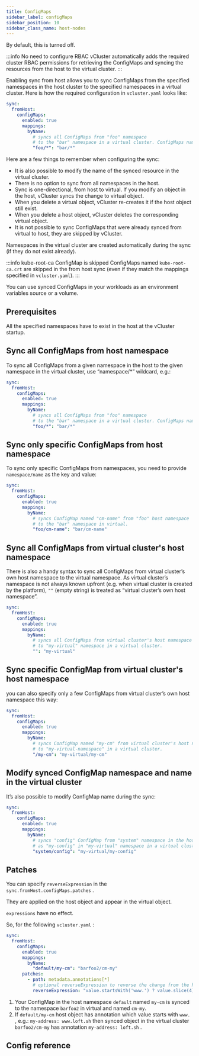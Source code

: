 ```yaml
---
title: ConfigMaps
sidebar_label: configMaps
sidebar_position: 10
sidebar_class_name: host-nodes
---
```



<TenancySupport hostNodes="true" />

By default, this is turned off.

:::info No need to configure RBAC
vCluster automatically adds the required cluster RBAC permissions for retrieving the ConfigMaps and syncing the resources from the host to the virtual cluster.
:::

Enabling sync from host allows you to sync ConfigMaps from the specified namespaces in the host cluster to the specified namespaces in a virtual cluster.
Here is how the required configuration in `vcluster.yaml` looks like:
```yaml title="configure ConfigMap sync from host"
sync:
  fromHost:
    configMaps:
      enabled: true
      mappings:
        byName:
          # syncs all ConfigMaps from "foo" namespace
          # to the "bar" namespace in a virtual cluster. ConfigMaps names are unchanged.
          "foo/*": "bar/*"
```

Here are a few things to remember when configuring the sync:
- It is also possible to modify the name of the synced resource in the virtual cluster.
- There is no option to sync from all namespaces in the host.
- Sync is one-directional, from host to virtual. If you modify an object in the host, vCluster syncs the change to virtual object.
- When you delete a virtual object, vCluster re-creates it if the host object still exist.
- When you delete a host object, vCluster deletes the corresponding virtual object.
- It is not possible to sync ConfigMaps that were already synced from virtual to host, they are skipped by vCluster.

Namespaces in the virtual cluster are created automatically during the sync (if they do not exist already).

:::info kube-root-ca ConfigMap is skipped
ConfigMaps named `kube-root-ca.crt` are skipped in the from host sync (even if they match the mappings specified in `vcluster.yaml`).
:::

You can use synced ConfigMaps in your workloads as an environment variables source or a volume.

## Prerequisites
<BasePrerequisites />
All the specified namespaces have to exist in the host at the vCluster startup.


## Sync all ConfigMaps from host namespace
To sync all ConfigMaps from a given namespace in the host to the given namespace in the virtual cluster, use “namespace/*” wildcard, e.g.:

```yaml title="configure ConfigMap sync from host namespace"
sync:
  fromHost:
    configMaps:
      enabled: true
      mappings:
        byName:
          # syncs all ConfigMaps from "foo" namespace
          # to the "bar" namespace in a virtual cluster. ConfigMaps names are unchanged.
          "foo/*": "bar/*"
```

## Sync only specific ConfigMaps from host namespace
To sync only specific ConfigMaps from namespaces, you need to provide `namespace/name` as the key and value:

```yaml title="configure ConfigMap sync from host for one object"
sync:
  fromHost:
    configMaps:
      enabled: true
      mappings:
        byName:
          # syncs ConfigMap named "cm-name" from "foo" host namespace
          # to the "bar" namespace in virtual.
          "foo/cm-name": "bar/cm-name"
```

## Sync all ConfigMaps from virtual cluster's host namespace
There is also a handy syntax to sync all ConfigMaps from virtual cluster’s own host namespace to the virtual namespace. As virtual cluster’s namespace is not always known upfront (e.g. when virtual cluster is created by the platform), `""` (empty string) is treated as “virtual cluster’s own host namespace”.

```yaml title="configure ConfigMap sync from host for virtual cluster's namespace"
sync:
  fromHost:
    configMaps:
      enabled: true
      mappings:
        byName:
          # syncs all ConfigMaps from virtual cluster's host namespace
          # to "my-virtual" namespace in a virtual cluster.
          "": "my-virtual"
```

## Sync specific ConfigMap from virtual cluster's host namespace
you can also specify only a few ConfigMaps from virtual cluster’s own host namespace this way:

```yaml title="configure ConfigMap sync from host for objects in virtual cluster's namespace"
sync:
  fromHost:
    configMaps:
      enabled: true
      mappings:
        byName:
          # syncs ConfigMap named "my-cm" from virtual cluster's host namespace
          # to "my-virtual-namespace" in a virtual cluster.
          "/my-cm": "my-virtual/my-cm"
```

## Modify synced ConfigMap namespace and name in the virtual cluster
It’s also possible to modify ConfigMap name during the sync:

```yaml title="configure ConfigMap sync from host and modify name and namespace"
sync:
  fromHost:
    configMaps:
      enabled: true
      mappings:
        byName:
          # syncs "config" ConfigMap from "system" namespace in the host
          # as "my-config" in "my-virtual" namespace in a virtual cluster.
          "system/config": "my-virtual/my-config"
```

## Patches

<ProAdmonition/>

You can specify `reverseExpression` in the `sync.fromHost.configMaps.patches` .

They are applied on the host object and appear in the virtual object.

`expressions` have no effect.

So, for the following `vcluster.yaml` :

```yaml title="configure ConfigMap sync from host with patches"
sync:
  fromHost:
    configMaps:
      enabled: true
      mappings:
        byName:
          "default/my-cm": "barfoo2/cm-my"
      patches:
        - path: metadata.annotations[*]
          # optional reverseExpression to reverse the change from the host cluster
          reverseExpression: "value.startsWith('www.') ? value.slice(4) : value"
```

1. Your ConfigMap in the host namespace `default` named `my-cm` is synced to the namespace `barfoo2` in virtual and named `cm-my`.
2. If `default/my-cm` host object has annotation which value starts with `www.` , e.g.: `my-address: www.loft.sh` then synced object in the virtual cluster `barfoo2/cm-my` has annotation `my-address: loft.sh` .


<FromHostConfigMapExample />

## Config reference

<EnableSwitch/>
